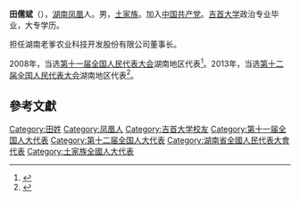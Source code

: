 '''田儒斌'''（{{bd|1965年|10月|}}），[[湖南|湖南]][[凤凰|凤凰]]人。男，[[土家族|土家族]]。加入[[中国共产党|中国共产党]]。[[吉首大学|吉首大学]]政治专业毕业，大专学历。

担任湖南老爹农业科技开发股份有限公司董事长。

2008年，当选[[第十一届全国人民代表大会|第十一届全国人民代表大会]]湖南地区代表<ref>{{cite news|title=全国人大代表信息-田儒斌|url= http://210.82.31.1:8084/delegate/viewDelegate.action?dbid=111682|accessdate=2013-04-05|newspaper=全国人大网}}</ref>。2013年，当选[[第十二届全国人民代表大会|第十二届全国人民代表大会]]湖南地区代表<ref>{{cite news|title=全国人大代表信息-田儒斌|url= http://210.82.31.1:8084/delegate/viewDelegate.action?dbid=121656|accessdate=2013-04-05|newspaper=全国人大网}}</ref>。

==參考文獻==
{{reflist}}
{{中国政治人物小作品}}

[[Category:田姓|Category:田姓]]
[[Category:凤凰人|Category:凤凰人]]
[[Category:吉首大学校友|Category:吉首大学校友]]
[[Category:第十一届全国人大代表|Category:第十一届全国人大代表]]
[[Category:第十二届全国人大代表|Category:第十二届全国人大代表]]
[[Category:湖南省全國人民代表大會代表|Category:湖南省全國人民代表大會代表]]
[[Category:土家族全國人大代表|Category:土家族全國人大代表]]